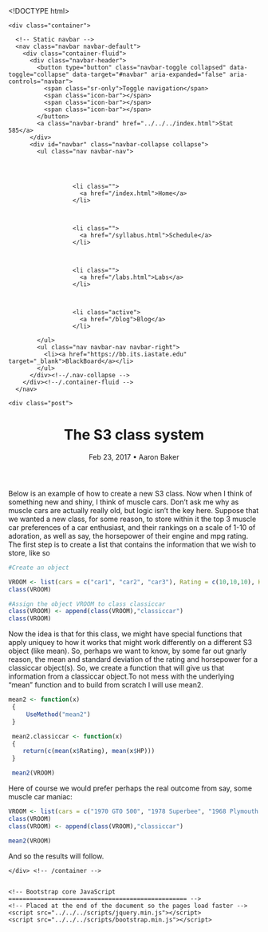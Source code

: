 <!DOCTYPE html>
<html lang="en">
  <head>
    <meta charset="utf-8">
    <meta name="description" content="Data Technologies for Statistics at Iowa State University.">
    <meta name="author" content="Heike Hofmann <hofmann@iastate.edu>">
    <!-- By The original uploader was Dick107 at English Wikipedia [GFDL (http://www.gnu.org/copyleft/fdl.html) or CC-BY-SA-3.0 (http://creativecommons.org/licenses/by-sa/3.0/)], via Wikimedia Commons https://commons.wikimedia.org/wiki/File%3APunch-card-5081.jpg-->

    <title>Stat 585</title>

    <!-- Bootstrap core CSS -->
    <link href="../../../css/bootstrap.min.css" rel="stylesheet">
    <link href="../../../css/extra.css" rel="stylesheet">

  </head>

  <body>

    <div class="container">

      <!-- Static navbar -->
      <nav class="navbar navbar-default">
        <div class="container-fluid">
          <div class="navbar-header">
            <button type="button" class="navbar-toggle collapsed" data-toggle="collapse" data-target="#navbar" aria-expanded="false" aria-controls="navbar">
              <span class="sr-only">Toggle navigation</span>
              <span class="icon-bar"></span>
              <span class="icon-bar"></span>
              <span class="icon-bar"></span>
            </button>
            <a class="navbar-brand" href="../../../index.html">Stat 585</a>
          </div>
          <div id="navbar" class="navbar-collapse collapse">
            <ul class="nav navbar-nav">
              
              
      				  
      				  
      				  <li class="">
      					<a href="/index.html">Home</a>
      				  </li>
      				
      				  
      				  
      				  <li class="">
      					<a href="/syllabus.html">Schedule</a>
      				  </li>
      				
      				  
      				  
      				  <li class="">
      					<a href="/labs.html">Labs</a>
      				  </li>
      				
      				  
      				  
      				  <li class="active">
      					<a href="/blog">Blog</a>
      				  </li>
      				
            </ul>
            <ul class="nav navbar-nav navbar-right">
              <li><a href="https://bb.its.iastate.edu" target="_blank">BlackBoard</a></li>
            </ul>
          </div><!--/.nav-collapse -->
        </div><!--/.container-fluid -->
      </nav>

    <div class="post">

  <header class="post-header">
    <h1 class="post-title">The S3 class system</h1>
    <p class="post-meta">Feb 23, 2017 • Aaron Baker</p>
  </header>

  <article class="post-content">
    Below is an example of how to create a new S3 class. Now when I think of something new and shiny, I think of muscle cars. Don't ask me why as muscle cars are actually really old, but logic isn't the key here. Suppose that we wanted a new class, for some reason, to store within it the top 3 muscle car preferences of a car enthusiast, and their rankings on a scale of 1-10 of adoration, as well as say, the horsepower of their engine and mpg rating. The first step is to create a list that contains the information that we wish to store, like so
```r
#Create an object

VROOM <- list(cars = c("car1", "car2", "car3"), Rating = c(10,10,10), HP = c(-999,-999,-999), MPG = c(-999,-999,-999))
class(VROOM)

#Assign the object VROOM to class classiccar
class(VROOM) <- append(class(VROOM),"classiccar")
class(VROOM)
```
Now the idea is that for this class, we might have special functions that apply uniquey to how it works that might work differently on a different S3 object (like mean). So, perhaps we want to know, by some far out gnarly reason, the mean and standard deviation of the rating and horsepower for a classiccar object(s). So, we create a function that will give us that information from a classiccar object.To not mess with the underlying "mean" function and to build from scratch I will use mean2.

```r
mean2 <- function(x)
 {
     UseMethod("mean2")
 }

 mean2.classiccar <- function(x)
 {
    return(c(mean(x$Rating), mean(x$HP)))
 }

 mean2(VROOM)

```

Here of course we would prefer perhaps the real outcome from say, some muscle car maniac:

```r
VROOM <- list(cars = c("1970 GTO 500", "1978 Superbee", "1968 Plymouth Road Runner"), Rating = c(10,9.8,9), HP = c(543,480,530), MPG = c(10.5,9.8,9))
class(VROOM)
class(VROOM) <- append(class(VROOM),"classiccar")

mean2(VROOM)
```

And so the results will follow.

  </article>

</div>

      
    </div> <!-- /container -->


    <!-- Bootstrap core JavaScript
    ================================================== -->
    <!-- Placed at the end of the document so the pages load faster -->
    <script src="../../../scripts/jquery.min.js"></script>
    <script src="../../../scripts/bootstrap.min.js"></script>
  </body>
</html>

